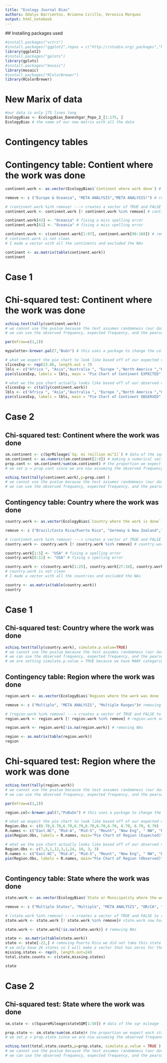 ```yaml
---
title: "Ecology Journal Bias"
authors: Odalys Barrientos, Brianna Cirillo, Veronica Marquez
output: html_notebook
---
```


 ## Installing packages used
```r
#install.packages("vctrs")
#install.packages("ggplot2",repos = c("http://rstudio.org/_packages","http://cran.rstudio.com"))
library(ggplot2)
#install.packages("gplots")
library(gplots)
#install.packages("mosaic")
library(mosaic)
#install.packages("RColorBrewer")
library(RColorBrewer)
```
# New Marix of data 
```r
#our data is only 175 lines long 
EcologyBias <- EcologyBias_Daneshgar_Popo_2_[1:175, ]
EcologyBias # the name of our new matrix with all the data
```

# Contingency tables
# Contingency table: Contient where the work was done
```r
continent.work <- as.vector(EcologyBias$`Continent where work done`) # removing the column of all the continents where the work was done and making it into a vector

remove <- c ("Europe & Oceania", "META ANALYSIS","META ANALYSIS!") # removing these variables because it goes against the assumptions of a chisq test (mutually exclusive & independent)

# (continent.work %in% remove) ---> creates a vector of TRUE and FALSE to remove the elements we do not want 
continent.work <- continent.work [! continent.work %in% remove] # continent.work now has mutually exclusive and independent elements but contains NAs

continent.work[43] <- "Oceania" # fixing a miss spelling error
continent.work[61] <- "Oceania" # fixing a miss spelling error

continent.work <- c(continent.work[1:97], continent.work[99:168]) # removing NAs
# continent.work is not clean 
# I made a vector with all the continents and excluded the NAs

continent <- as.matrix(table(continent.work))
continent
```
# Case 1
# Chi-squared test: Continent where the work was done
```r
xchisq.test(tally(continent.work))
# we cannot use the pvalue because the test assumes randomness (our data is not random)
# we can use the observed frequency, expected frequency, and the pearson residual to show that all the continents are not equally represented
```

```r
par(mfrow=c(1,2))

mypalette<-brewer.pal(7,"BuGn") # this uses a package to change the color pallet

# what we expect the pie chart to look like based off of our expected values in chisq test
slicesExp <- rep(23.86, length.out = 7)
lbls <- c("Africa ", "Asia","Australia ", "Europe ","North America ","Oceania","South America"  )
pie(slicesExp, labels = lbls, main = "Pie Chart of Continent EXPECTED", col = mypalette )

# what we the pie chart actually looks like based off of our observed values in chisq test
slicesExp <- c(tally(continent.work))
lbls <- c("Africa ", "Asia","Australia ", "Europe ","North America ","Oceania","South America"  )
pie(slicesExp, labels = lbls, main = "Pie Chart of Continent OBSERVED" , col = mypalette)
```

# Case 2
## Chi-squared test: Continent where the work was done
```r
sm.continent <- c(SqrMileage$`Sq. mi (million mi^2)`) # data of the sqr mileage for each continent in a vector
sm.continent <- as.numeric(sm.continent[2:8]) # making a numerical vector (was a string before)
prop.cont <- sm.continent/sum(sm.continent) # the proportion we expect each continent to follow based off of its sqr mileage
# we set p = prop.cont since we are niw assuming the observed frequency should match the proportion of its sqr mileage 

xchisq.test(tally(continent.work),p=prop.cont )
# we cannot use the pvalue because the test assumes randomness (our data is not random)
# we can use the observed frequency, expected frequency, and the pearson residual to show that all the continents are not represented basded off of their sqr mileage
```

## Contingency table: Country where the work was done
```r
country.work <- as.vector(EcologyBias$`Country where the work is done`) # removing the column of country where the work was done and making it into a vector

remove <- c ("Brazil/Costa Rica/Puerto Rico", "Germany & New Zealand","Lesser Antilles/Guadelupe", "META ANALYSIS", "Multiple???", "US and Mexico", "Trinidad and Tobago") # removing these variables because it goes against the assumptions of a chisq test (mutually exclusive & independent)

# (continent.work %in% remove) ---> creates a vector of TRUE and FALSE to remove the elements we do not want 
country.work <- country.work [! country.work %in% remove] # country.work now has mutually exclusive and independent elements but contains NAs

country.work[1:5] <- "USA" # fixing a spelling error
country.work[8:11] <- "USA" # fixing a spelling error

country.work <- c(country.work[1:25], country.work[27:34], country.work[36:77], country.work[79:95], country.work[97:121], country.work[123:144], country.work[146:168]) # removing NAs
# country.work is not clean 
# I made a vector with all the countries and excluded the NAs

country <- as.matrix(table(country.work))
country
```

# Case 1
## Chi-squared test: Country where the work was done
```r
xchisq.test(tally(country.work), simulate.p.value=TRUE)
# we cannot use the pvalue because the test assumes randomness (our data is not random)
# we can use the observed frequency, expected frequency, and the pearson residual to show that all the countries are not equally represented
# we are setting simulate.p.value = TRUE because we have MANY categories 
```

## Contingency table: Region where the work was done
```r
region.work <- as.vector(EcologyBias$`Regions where the work was done  (Popo defines)`)# removing the column of region where the work was done and making it into a vector

remove <- c ("Multiple", "META ANALYSIS", "Multiple Ranges")# removing these variables because it goes against the assumptions of a chisq test (mutually exclusive & independent)

# (region.work %in% remove) ---> creates a vector of TRUE and FALSE to remove the elements we do not want
region.work <- region.work [! region.work %in% remove] # region.work now has mutually exclusive and independent elements but contains NAs

region.work <- region.work[!is.na(region.work)] # removing NAs

region <- as.matrix(table(region.work))
region
```

# Chi-squared test: Region where the work was done
```r
xchisq.test(tally(region.work))
# we cannot use the pvalue because the test assumes randomness (our data is not random)
# we can use the observed frequency, expected frequency, and the pearson residual to show that all the regions are not equally represented
```

```r
par(mfrow=c(1,2))

region.col<-brewer.pal(7,"PuBuGn") # this uses a package to change the color pallet

# what we expect the pie chart to look like based off of our expected values in chisq test
Region.Obs <- c(6.70,6.70,6.70,6.70,6.70,6.70,6.70, 6.70, 6.70, 6.70)
R.names <- c("East.NC", "Mid-A", "Mid-S", "Mount", "New Eng", " NW", "Pacific", "S.Atl", "W.NC", "W.SC")
pie(Region.Obs, labels = R.names, main="Pie Chart of Region (Expected)", col = region.col)

# what we the pie chart actually looks like based off of our observed values in chisq test
Region.Obs <- c(7,3,1,12,3,1,24, 10, 3, 3)
R.names <- c("East.NC", "Mid-A", "Mid-S", "Mount", "New Eng", " NW", "Pacific", "S.Atl", "W.NC", "W.SC")
pie(Region.Obs, labels = R.names, main="Pie Chart of Region (Observed)", col=region.col)
    
```

## Contingency table: State where the work was done
```r
state.work <- as.vector(EcologyBias$`State or Municipality where the work was done`)# removing the column of state where the work was done and making it into a vector

remove <- c ("Multiple States", "Multiple", "META ANALYSIS", "OR/CA", "GA/FL", "NY, MA, CT")# removing these variables because it goes against the assumptions of a chisq test (mutually exclusive & independent)

# (state.work %in% remove) ---> creates a vector of TRUE and FALSE to remove the elements we do not want
state.work <- state.work [! state.work %in% remove]# state.work now has mutually exclusive and independent elements but contains NAs

state.work <- state.work[!is.na(state.work)] # removing NAs

state <- as.matrix(table(state.work))
state <- state[-22,] # removing Puerto Rico we did not take this state into account (only the 50 states)
# we only have 26 states so I will make a vector that has zeros for the 24 states that were never mentioned (we need all 50 states in order to compare them all by sqr mileage)
missing.states <- rep(0, length.out=24)
total.state.counts <- c(state,missing.states)

state

```

# Case 2
## Chi-squared test: State where the work was done
```r
sm.state <- c(SquareMileage$stateSQM[1:50]) # data of the sqr mileage for all 50 states in a vector

prop.state <- sm.state/sum(sm.state)# the proportion we expect each state to follow based off of its sqr mileage
# we set p = prop.state since we are niw assuming the observed frequency should match the proportion of its sqr mileage 

xchisq.test(total.state.counts,p=prop.state, simulate.p.value = TRUE )
# we cannot use the pvalue because the test assumes randomness (our data is not random)
# we can use the observed frequency, expected frequency, and the pearson residual to show that all the states are not represented based off of their sqr mileage

```